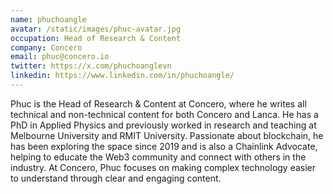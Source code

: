 ```yaml
---
name: phuchoangle
avatar: /static/images/phuc-avatar.jpg
occupation: Head of Research & Content
company: Concero
email: phuc@concero.io
twitter: https://x.com/phuchoanglevn
linkedin: https://www.linkedin.com/in/phuchoangle/
---
```


Phuc is the Head of Research & Content at Concero, where he writes all technical and non-technical content for both Concero and Lanca. 
He has a PhD in Applied Physics and previously worked in research and teaching at Melbourne University and RMIT University. 
Passionate about blockchain, he has been exploring the space since 2019 and is also a Chainlink Advocate, helping to educate the Web3 community and connect with others in the industry. 
At Concero, Phuc focuses on making complex technology easier to understand through clear and engaging content.

